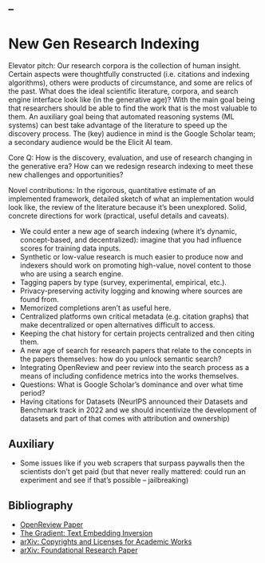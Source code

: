 --
--
# New Gen Research Indexing 
Elevator pitch: Our research corpora is the collection of human insight. Certain aspects were thoughtfully constructed (i.e. citations and indexing algorithms), others were products of circumstance, and some are relics of the past. What does the ideal scientific literature, corpora, and search engine interface look like (in the generative age)? With the main goal being that researchers should be able to find the work that is the most valuable to them. An auxiliary goal being that automated reasoning systems (ML systems) can best take advantage of the literature to speed up the discovery process. The (key) audience in mind is the Google Scholar team; a secondary audience would be the Elicit AI team.

Core Q: How is the discovery, evaluation, and use of research changing in the generative era? How can we redesign research indexing to meet these new challenges and opportunities?

Novel contributions: In the rigorous, quantitative estimate of an implemented framework, detailed sketch of what an implementation would look like, the review of the literature because it’s been unexplored. Solid, concrete directions for work (practical, useful details and caveats).

- We could enter a new age of search indexing (where it’s dynamic, concept-based, and decentralized): imagine that you had influence scores for training data inputs. 
- Synthetic or low-value research is much easier to produce now and indexers should work on promoting high-value, novel content to those who are using a search engine. 
- Tagging papers by type (survey, experimental, empirical, etc.). 
- Privacy-preserving activity logging and knowing where sources are found from. 
- Memorized completions aren’t as useful here. 
- Centralized platforms own critical metadata (e.g. citation graphs) that make decentralized or open alternatives difficult to access. 
- Keeping the chat history for certain projects centralized and then citing them. 
- A new age of search for research papers that relate to the concepts in the papers themselves: how do you unlock semantic search?
- Integrating OpenReview and peer review into the search process as a means of including confidence metrics into the works themselves. 
- Questions: What is Google Scholar’s dominance and over what time period?
- Having citations for Datasets (NeurIPS announced their Datasets and Benchmark track in 2022 and we should incentivize the development of datasets and part of that comes with attribution and ownership)

## Auxiliary
- Some issues like if you web scrapers that surpass paywalls then the scientists don’t get paid (but that never really mattered: could run an experiment and see if that’s possible -- jailbreaking)

## Bibliography 
- [OpenReview Paper](https://openreview.net/pdf?id=YktwH3tOuc)  
- [The Gradient: Text Embedding Inversion](https://thegradient.pub/text-embedding-inversion/)  
- [arXiv: Copyrights and Licenses for Academic Works](https://arxiv.org/abs/2310.06816)  
- [arXiv: Foundational Research Paper](https://arxiv.org/abs/2002.10689)  